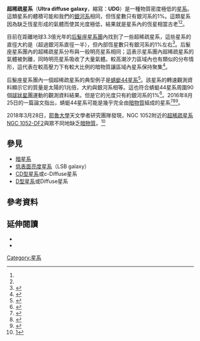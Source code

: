 '''超稀疏星系'''（'''Ultra diffuse galaxy'''，縮寫：'''UDG'''）是一種物質密度極低的[[星系|星系]]。這類星系的體積可能和我們的[[銀河系|銀河系]]相同，但恆星數只有銀河系的1%。這類星系因為缺乏恆星形成的氣體而使其光度極低，結果就是星系內的恆星相當古老<ref name=ScienceDaily-2015-06-22/><ref name=Phys.org-2015-05-14/>。

目前在距離地球3.3億光年的[[后髮座星系團|后髮座星系團]]內找到了一些超稀疏星系，這些星系的直徑大約是{{convert|60|kly|kpc|abbr=on|lk=on}}（超過銀河系直徑一半），但內部恆星數只有銀河系的1%左右<ref name=SpaceDaily-2015-05-18>{{cite news |url= http://www.spacedaily.com/reports/Scientists_at_Keck_Discover_the_Fluffiest_Galaxies_999.html |title= Scientists at Keck Discover the Fluffiest Galaxies |date= 18 May 2015 |publisher= Space Daily }}</ref>。后髮座星系團內的超稀疏星系分布與一般明亮星系相同；這表示星系團內超稀疏星系的氣體被剝離，同時明亮星系吸收了大量氣體。較高潮汐力區域內也有類似的分布情形，這代表在較高壓力下有較大比例的暗物質讓區域內星系保持聚集<ref name=ScienceDaily-2015-06-22>{{cite news |url= http://www.sciencedaily.com/releases/2015/06/150622162027.htm |title= Astronomers discover 854 ultra-dark galaxies in the famous Coma Cluster |publisher= Science Daily |date= 22 June 2015 }}</ref>。

后髮座星系團內一個超稀疏星系的典型例子是[[蜻蜓44星系|蜻蜓44星系]]<ref name=Phys.org-2015-05-14>{{cite web|url=http://phys.org/news/2015-05-scientists-fluffiest-galaxies.html|title=Scientists discover the fluffiest galaxies|date=14 May 2015|publisher=phys.org}}</ref>。該星系的轉速觀測資料顯示它的質量是太陽的1兆倍，大約與銀河系相等。這也符合蜻蜓44星系周圍90個[[球狀星團|球狀星團]]運動的觀測資料結果。但是它的光度只有約銀河系的1%<ref>{{cite news|last1=Crosswell|first1=Ken|title=The Milky Way’s dark twin revealed|url=http://www.nature.com/news/the-milky-way-s-dark-twin-revealed-1.20333|accessdate=30 July 2016|publisher=[[自然_(期刊)|Nature]] News|date=26 July 2016}}</ref>。2016年8月25日的一篇論文指出，蜻蜓44星系可能是幾乎完全由[[暗物質|暗物質]]組成的星系<ref name="AJL-20160825">{{cite journal |author=Van Dokkum, Pieter et al. |title=A High Stellar Velocity Dispersion and ~100 Globular Clusters For The Ultra-Diffuse Galaxy Dragonfly 44 |url=http://iopscience.iop.org/article/10.3847/2041-8205/828/1/L6 |date=25 August 2016 |work=[[天文物理期刊|The Astrophysical Journal Letters]] |accessdate=27 August 2016 }}</ref><ref name="NS-20160825">{{cite web |last=Hall |first=Shannon |title=Ghost galaxy is 99.99 per cent dark matter with almost no stars |url=https://www.newscientist.com/article/2102584-ghost-galaxy-is-99-99-per-cent-dark-matter-with-almost-no-stars/ |date=25 August 2016 |work=[[新科學人|New Scientist]] |accessdate=27 August 2016 }}</ref><ref name="WP-20160826">{{cite news |last=Feltman |first=Rachael |title=A new class of galaxy has been discovered, one made almost entirely of dark matter |url=https://www.washingtonpost.com/news/speaking-of-science/wp/2016/08/25/a-new-class-of-galaxy-has-been-discovered-one-made-almost-entirely-of-dark-matter |date=26 August 2016 |work=[[華盛頓郵報|The Washington Post]] |accessdate=26 August 2016}}</ref>。

2018年3月28日，[[耶魯大學|耶魯大學]]天文學者{{le|彼得·范道肯|Pieter Van Dokkum}}研究團隊發現，NGC 1052附近的[[超稀疏星系|超稀疏星系]][[NGC_1052|NGC 1052-DF2]]與眾不同地缺乏[[暗物質|暗物質]]。<ref>[http://www.nature.com/articles/nature25767]</ref>

==參見==
* [[暗星系|暗星系]]
* [[低表面亮度星系|低表面亮度星系]]（LSB galaxy）
* [[CD型星系|CD型星系]]或c-Diffuse星系
* [[D型星系|D型星系]]或Diffuse星系

==參考資料==
{{reflist|colwidth=30em}}

==延伸閱讀==
* {{cite journal |title= Spectroscopic Confirmation of the Existence of Large, Diffuse Galaxies in the Coma Cluster |author1=Pieter G. van Dokkum |author2=Aaron J. Romanowsky |author3=Roberto Abraham |author4=Jean P. Brodie |author5=Charlie Conroy |author6=Marla Geha |author7=Allison Merritt |author8=Alexa Villaume |author9=Jielai Zhang |journal= The Astrophysical Journal Letters |volume= 804 |number= 1 |doi= 10.1088/2041-8205/804/1/L26 |publisher= American Astronomical Society |publicationdate= 1 May 2015 |date= 6 February 2015 |arxiv= 1504.03320 |bibcode= 2015arXiv150403320V }}
* {{cite journal |title= Approximately A Thousand Ultra Diffuse Galaxies in the Coma cluster |url= https://archive.org/details/arxiv-1506.01712 |author1=Koda, Jin |author2=Yagi, Masafumi |author3=Yamanoi, Hitomi |author4=Komiyama, Yutaka |bibcode= 2015arXiv150601712K |arxiv= 1506.01712 |journal= The Astrophysical Journal Letters |date= 4 June 2015 }}

{{星系}}
{{portal bar|天文學|太空}}
[[Category:星系|Category:星系]]